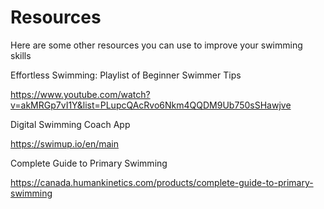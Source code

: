 # Resources
Here are some other resources you can use to improve your swimming skills

Effortless Swimming: Playlist of Beginner Swimmer Tips

 https://www.youtube.com/watch?v=akMRGp7vI1Y&list=PLupcQAcRvo6Nkm4QQDM9Ub750sSHawjve

Digital Swimming Coach App

https://swimup.io/en/main

Complete Guide to Primary Swimming

https://canada.humankinetics.com/products/complete-guide-to-primary-swimming